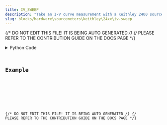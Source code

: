 ```yaml
---
title: IV_SWEEP
description: "Take an I-V curve measurement with a Keithley 2400 source meter (send voltages, measure currents)."
slug: blocks/hardware\sourcemeters\keithley\24xx\iv-sweep
---
```


{/* DO NOT EDIT THIS FILE! IT IS BEING AUTO GENERATED */}
{/* PLEASE REFER TO THE CONTRIBUTION GUIDE ON THE DOCS PAGE */}


<PythonDocsDisplay docstring={docstring} />
<details>
<summary>Python Code</summary>



<Code code={pythonCode} lang="py" wrap theme="dracula" />

[Find this Flojoy Block on GitHub](https://github.com/flojoy-ai/blocks/blob/main/blocks/HARDWARE\SOURCEMETERS\KEITHLEY\24XX\IV_SWEEP/IV_SWEEP.py)

</details>

## Example


<GetHelpWidget />


<AppDisplay app={app} blockName="IV_SWEEP" client:visible />


<Example />

{/* DO NOT EDIT THIS FILE! IT IS BEING AUTO GENERATED */}
{/* PLEASE REFER TO THE CONTRIBUTION GUIDE ON THE DOCS PAGE */}
